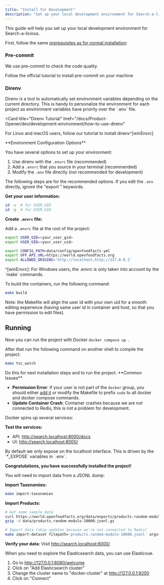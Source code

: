 ```yaml
---
title: "Install for Development"
description: "Set up your local development environment for Search-a-licious. This guide covers prerequisites, installing pre-commit and direnv, configuring your environment, building containers, and importing data for a smooth development experience."
---
```



<Callout type="info">
  This guide will help you set up your local development environment for
  Search-a-licious.
</Callout>

<Steps>
<Step title="Prerequisites">

First, follow the same [prerequisites as for normal installation](../users/how-to-install#prerequisites):

<Cards>
  <Card
    title="mmap Count"
    description="Configure system mmap count for Elasticsearch"
  />
  <Card title="Docker Setup" description="Install Docker and Docker Compose" />
</Cards>

</Step>
<Step title="Install Development Tools">

### Pre-commit

<Callout>We use pre-commit to check the code quality.</Callout>

<Card title="Pre-commit Installation" href="https://pre-commit.com/#install">
  Follow the official tutorial to install pre-commit on your machine
</Card>

### Direnv

<Callout type="info">
  Direnv is a tool to automatically set environment variables depending on the
  current directory. This is handy to personalize the environment for each
  project as environment variables have priority over the `.env` file.
</Callout>

<Card
  title="Direnv Tutorial"
  href="/docs/Product-Opener/dev/development-environment/how-to-use-direnv"
>
  For Linux and macOS users, follow our tutorial to install direnv^[winEnvrc]
</Card>

</Step>
<Step title="Environment Setup">

<Callout type="info">
**Environment Configuration Options**

You have several options to set up your environment:

1. Use direnv with the `.envrc` file (recommended)
2. Add a `.envrc` that you source in your terminal (recommended)
3. Modify the `.env` file directly (not recommended for development)

</Callout>

The following steps are for the recommended options. If you edit the `.env` directly, ignore the "export " keywords.

**Get your user information:**

```bash title="Get User IDs"
id -u  # for USER_UID
id -g  # for USER_GID
```

**Create `.envrc` file:**

Add a `.envrc` file at the root of the project:

```bash title="Environment Configuration"
export USER_GID=<your_user_gid>
export USER_UID=<your_user_uid>

export CONFIG_PATH=data/config/openfoodfacts.yml
export OFF_API_URL=https://world.openfoodfacts.org
export ALLOWED_ORIGINS='http://localhost,http://127.0.0.1'
```

<Callout type="info">
  ^[winEnvrc]: For Windows users, the .envrc is only taken into account by the
  `make` commands.
</Callout>

</Step>
<Step title="Build Containers">

To build the containers, run the following command:

```bash title="Build Development Containers"
make build
```

Note: the Makefile will align the user id with your own uid for a smooth editing experience (having same user id in container and host, so that you have permission to edit files).

## Running

Now you can run the project with Docker `docker compose up `.

After that run the following command on another shell to compile the project:

```bash title="Watch TypeScript Compilation"
make tsc_watch
```

<Callout type="info">
  Do this for next installation steps and to run the project.
</Callout>

<Callout type="warning">
**Common Issues**

- **Permission Error**: If your user is not part of the `docker` group, you should either [add it](https://docs.docker.com/engine/install/linux-postinstall/#manage-docker-as-a-non-root-user) or modify the Makefile to prefix `sudo` to all docker and docker compose commands.
- **Update Container Crash**: Container crashes because we are not connected to Redis, this is not a problem for development.

</Callout>

</Step>
<Step title="Verify Installation">

Docker spins up several services:

<Cards>
  <Card
    title="Elasticsearch"
    description="Two nodes, one exposed on port 9200 - test at http://127.0.0.1:9200"
  />
  <Card
    title="Elasticvue"
    description="Management UI on port 8080 - test at http://127.0.0.1:8080"
  />
  <Card title="Search Service" description="API and UI on port 8000" />
</Cards>

**Test the services:**

- API: http://search.localhost:8000/docs
- UI: http://search.localhost:8000/

<Callout type="info">
  By default we only expose on the localhost interface. This is driven by the
  `*_EXPOSE` variables in `.env`.
</Callout>

**Congratulations, you have successfully installed the project!**

</Step>
<Step title="Import Development Data">

You will need to import data from a JSONL dump:

**Import Taxonomies:**

```bash title="Import Taxonomies"
make import-taxonomies
```

**Import Products:**

```bash title="Import Sample Products"
# Get some sample data
curl https://world.openfoodfacts.org/data/exports/products.random-modulo-10000.jsonl.gz --output data/products.random-modulo-10000.jsonl.gz
gzip -d data/products.random-modulo-10000.jsonl.gz

# Import data (skip updates because we're not connected to Redis)
make import-dataset filepath='products.random-modulo-10000.jsonl' args='--skip-updates'
```

**Verify your data:** Visit http://search.localhost:8000/

</Step>
<Step title="Explore Data">

<Callout>
  When you need to explore the Elasticsearch data, you can use Elasticvue.
</Callout>

1. Go to http://127.0.0.1:8080/welcome
2. Click on "Add Elasticsearch cluster"
3. Change the cluster name to "docker-cluster" at http://127.0.0.1:9200
4. Click on "Connect"

</Step>
</Steps>
